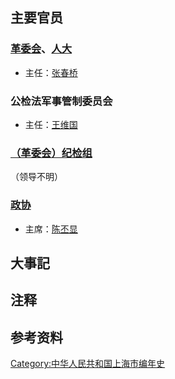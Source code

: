 {{上海年表|1970}}
{{C20YearInTopic|1970年}}{{clear}}
{{上海歷史}}
== 主要官员 ==

=== [[上海市革命委员会|革委会]]、[[上海市人民代表大会|人大]]{{NoteTag|[[文化大革命|“文革”]]期间，人大职权实际由革委会履行；1967年—1970年，党委事务由革委会运作。}} ===

* 主任：[[张春桥|张春桥]]

=== 公检法军事管制委员会 ===

* 主任：[[王维国|王维国]]

=== [[中国共产党上海市纪律检查委员会|（革委会）纪检组]] ===
（领导不明）

=== [[中国人民政治协商会议上海市委员会|政协]] ===

* 主席：[[陈丕显|陈丕显]]

== 大事記 ==


== 注释 ==
{{NoteFoot}}

== 参考资料 ==
<references/>

[[Category:中华人民共和国上海市编年史|Category:中华人民共和国上海市编年史]]
